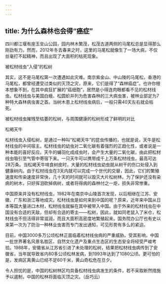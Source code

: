 ```yaml
---
---
---
```

title: 为什么森林也会得“癌症”
---




四川都江堰有座玉垒山公园，园内林木繁茂，松茂古道两侧的马尾松总是显得那么刚劲有力。然而，2012年冬去春来之时，这里的马尾松就像生了一场大病，不仅丝毫打不起精神，而且出现了大面积的枯死现象。

被松材线虫“入侵”的松树



其实，这不是马尾松第一次遭遇如此灾难。南京紫金山、中山陵的马尾松，香港的马尾松，都曾经遭受过类似的灭顶之灾，原来，它们是得了“森林癌症”。也许你根本想象不到，在其中疯狂扩展的“癌细胞”，居然是小得连肉眼都看不见的松材线虫。松材线虫与美国白蛾、松圆蚧并列为危害森林的三大病虫害，被林业部定为7种特大森林病虫害之首。当树木患上松材线虫病后，一般只需40天左右就会枯死。

被松材线虫摧残至枯萎的松树，与周围健康的松树形成了鲜明的对比



松褐天牛



松材线虫入侵松树，是通过一种叫“松褐天牛”的昆虫传播的，也就是说，天牛是松材线虫的中间宿主。松材线虫的幼虫对二氧化碳有着强烈的正趋化性，或者说是一种本能的喜好反应。天牛的蛹羽化成成虫时，会产生大量的二氧化碳，由此把松材线虫吸引至气管中寄宿下来。一只天牛可以携带成千上万条松材线虫，最高可达28万条。当松褐天牛啃食树皮时，大量的松材线虫幼虫就从树干的伤口处侵入到健康树内。由于松材线虫在3天内就可以完成一个世代的交替，因此，它们的繁殖速度和传染速度非常快，几十天的时间就可以毁灭大片松树林。为了保护还没有染病的树木，只好挥泪砍掉病树，或者将得病的森林付之一炬，损失非常惨重。

中国原来并没有松材线虫，1982年在南京中山陵首次发现，以后相继在江苏、安徽、广东和浙江等地成灾。松材线虫是如何来到中国的呢？原来，近年来中国从日本等国大量进口木材，松材线虫就躲在其中被带入中国。由于外来的松材线虫在中国没有合适的天敌，但却有合适的寄主——松树，因此，就如同老鼠入了米仓，松材线虫不但活得非常滋润，而且大面积高密度地繁殖起来。国务院办公厅也有史以来第一次为了防治一种林业虫害而专门发出通知，可见形势有多么的紧迫。

目前，中国3000多万公顷松林正面临着松材线虫病的严重威胁。受其影响，中国一批世界著名风景名胜区、自然文化遗产及重点生态区的生态安全将经受严峻考验。1988年，安徽省从江苏省引进了未处理的松树，结果把松材线虫病传到了安徽省，当年就导致省内80多公顷松林发病，到1993年达到了1080公顷。更可怕的是，发病区离黄山已经不足60千米，黄山奇松危在旦夕。

令人担忧的是，中国的松树林区均具备松材线虫病发生的条件，若不采取断然措施予以遏制，中国的松林将面临灭顶之灾。（岳巧云）